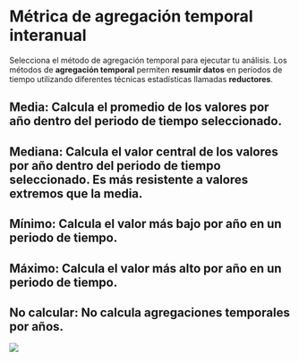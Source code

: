 # Métrica de agregación temporal interanual {#agregacion-temporal-interanual}

Selecciona el método de agregación temporal para ejecutar tu análisis. Los métodos de **agregación temporal** permiten **resumir datos** en períodos de tiempo utilizando diferentes técnicas estadísticas llamadas **reductores**. 

## **Media:** Calcula el **promedio** de los valores por año dentro del periodo de tiempo seleccionado.  
## **Mediana**: Calcula el **valor central** de los valores por año dentro del periodo de tiempo seleccionado. Es más resistente a valores extremos que la media.   
## **Mínimo:** Calcula el **valor más bajo** por año en un periodo de tiempo.  
## **Máximo:** Calcula el **valor más alto** por año en un periodo de tiempo.  
## **No calcular:** No calcula agregaciones temporales por años.

![](assets/interannualAggregation.png)
